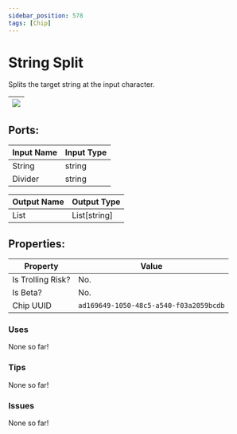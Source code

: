 ```yaml
---
sidebar_position: 578
tags: [Chip]
---
```


# String Split


Splits the target string at the input character.

| ![](https://images-ext-2.discordapp.net/external/MPmIaQzlEPmgGWlgi-WxBBXt0Bjv_zWPkg1y1f_sy3s/https/www.recroomcircuits.com/image/circuit/absolute-value?width=206&height=108) |
|-----|

## Ports:

| Input Name | Input Type |
|-----------|-----------|
| String | string |
| Divider | string |

| Output Name | Output Type |
|-----------|-----------|
| List | List[string] |

## Properties:

| Property  | Value |
|-------------------|-----------|
| Is Trolling Risk? | No. |
| Is Beta? | No. |
| Chip UUID | `ad169649-1050-48c5-a540-f03a2059bcdb` |

### Uses

None so far!

### Tips

None so far!

### Issues

None so far!